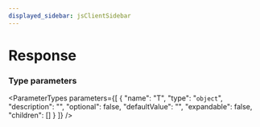 ```yaml
---
displayed_sidebar: jsClientSidebar
---
```



# Response

### Type parameters

<ParameterTypes parameters={[
  {
    "name": "T",
    "type": "`object`",
    "description": "",
    "optional": false,
    "defaultValue": "",
    "expandable": false,
    "children": []
  }
]} />
